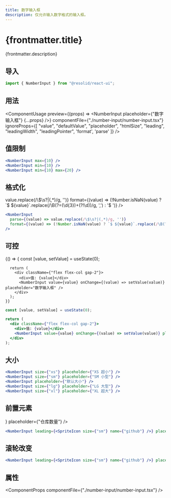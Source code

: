 ```yaml
---
title: 数字输入框
description: 仅允许输入数字格式的输入框。
---
```




# {frontmatter.title}

{frontmatter.description}

## 导入

```js
import { NumberInput } from "@resolid/react-ui";
```

## 用法

<ComponentUsage
  preview={(props) => <NumberInput placeholder={"数字输入框"} {...props} />}
  componentFile={"./number-input/number-input.tsx"}
  ignoreProps={[
    "value",
    "defaultValue",
    "placeholder",
    "htmlSize",
    "leading",
    "leadingWidth",
    "leadingPointer",
    'format',
    'parse'
  ]}
/>

## 值限制

<section className={'example group'}>
  <ComponentExample className={"flex flex-row gap-3 items-center"}>
    <NumberInput max={10} />
    <NumberInput min={10} />
    <NumberInput min={10} max={20} />
  </ComponentExample>

  ```jsx
  <NumberInput max={10} />
  <NumberInput min={10} />
  <NumberInput min={10} max={20} />
  ```
</section>

## 格式化

<section className={'example group'}>
  <ComponentExample className={"flex"}>
    <NumberInput
      parse={(value) => value.replace(/\$\s?|(,*)/g, '')}
      format={(value) => (!Number.isNaN(value) ? `$ ${value}`.replace(/\B(?=(\d{3})+(?!\d))/g, ',') : '$ ')}
    />
  </ComponentExample>

  ```jsx
  <NumberInput
    parse={(value) => value.replace(/\$\s?|(,*)/g, '')}
    format={(value) => (!Number.isNaN(value) ? `$ ${value}`.replace(/\B(?=(\d{3})+(?!\d))/g, ',') : '$ ')}
  />
  ```
</section>

## 可控

<section className={'example group'}>
  <ComponentExample className={"flex"}>
    {() => {
      const [value, setValue] = useState(0);

      return (
        <div className={"flex flex-col gap-2"}>
          <div>值: {value}</div>
          <NumberInput value={value} onChange={(value) => setValue(value)} placeholder="数字输入框" />
        </div>
      );
    }}

  </ComponentExample>

  ```jsx
  const [value, setValue] = useState(0);

  return (
    <div className={"flex flex-col gap-2"}>
      <div>值: {value}</div>
      <NumberInput value={value} onChange={(value) => setValue(value)} placeholder="数字输入框" />
    </div>
  );
  ```
</section>

## 大小

<section className={'example group'}>
  <ComponentExample className={"flex flex-row gap-3 items-center"}>
    <NumberInput size={"xs"} placeholder={"XS 超小"} />
    <NumberInput size={"sm"} placeholder={"SM 小型"} />
    <NumberInput placeholder={"默认大小"} />
    <NumberInput size={"lg"} placeholder={"LG 大型"} />
    <NumberInput size={"xl"} placeholder={"XL 超大"} />
  </ComponentExample>

  ```jsx
  <NumberInput size={"xs"} placeholder={"XS 超小"} />
  <NumberInput size={"sm"} placeholder={"SM 小型"} />
  <NumberInput placeholder={"默认大小"} />
  <NumberInput size={"lg"} placeholder={"LG 大型"} />
  <NumberInput size={"xl"} placeholder={"XL 超大"} />
  ```
</section>

## 前置元素

<section className={'example group'}>
  <ComponentExample className={"flex"}>
    <NumberInput leading={<SpriteIcon size={"sm"} name={"github"} />} placeholder={"仓库数量"} />
  </ComponentExample>
  
  ```jsx
  <NumberInput leading={<SpriteIcon size={"sm"} name={"github"} />} placeholder={"仓库数量"} />
  ```
</section>

## 滚轮改变

<section className={'example group'}>
  <ComponentExample className={"flex"}>
    <NumberInput mouseWheel placeholder={""} />
  </ComponentExample>

  ```jsx
  <NumberInput leading={<SpriteIcon size={"sm"} name={"github"} />} placeholder={"仓库数量"} />
  ```
</section>

## 属性

<ComponentProps componentFile={"./number-input/number-input.tsx"} />
